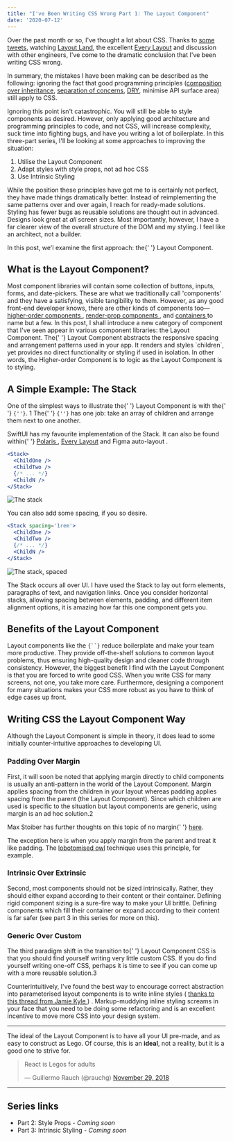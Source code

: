 ```yaml
---
title: "I've Been Writing CSS Wrong Part 1: The Layout Component"
date: '2020-07-12'
---
```



Over the past month or so, I've thought a lot about CSS. Thanks to
[some tweets](https://twitter.com/jhooks/status/1254541122946228224?s=20),
watching
[Layout Land](https://www.youtube.com/channel/UC7TizprGknbDalbHplROtag),
the excellent [Every Layout](https://every-layout.dev/) and discussion
with other engineers, I've come to the dramatic conclusion that I've
been writing CSS wrong.

In summary, the mistakes I have been making can be described as the
following: ignoring the fact that good programming principles
([composition over inheritance](https://en.wikipedia.org/wiki/Composition_over_inheritance),
[separation of concerns](https://en.wikipedia.org/wiki/Separation_of_concerns),
[DRY](https://en.wikipedia.org/wiki/Don%27t_repeat_yourself), minimise
API surface area) still apply to CSS.

Ignoring this point isn't catastrophic. You will still be able to
style components as desired. However, only applying good architecture
and programming principles to code, and not CSS, will increase
complexity, suck time into fighting bugs, and have you writing a lot
of boilerplate. In this three-part series, I'll be looking at some
approaches to improving the situation:

1. Utilise the <Concept>Layout Component</Concept>
2. Adapt styles with <Concept>style props</Concept>, not ad hoc CSS
3. Use <Concept>Intrinsic Styling</Concept>

While the position these principles have got me to is certainly not
perfect, they have made things dramatically better. Instead of
reimplementing the same patterns over and over again, I reach for
ready-made solutions. Styling has fewer bugs as reusable solutions are
thought out in advanced. Designs look great at _all_ screen sizes.
Most importantly, however, I have a far clearer view of the overall
structure of the DOM and my styling. I feel like an architect, not a
builder.

<p>
  In this post, we'l examine the first approach: the{' '}
  <Concept>Layout Component</Concept>.
</p>

## What is the Layout Component?

<p>
  Most component libraries will contain some collection of buttons,
  inputs, forms, and date-pickers. These are what we traditionally
  call 'components' and they have a satisfying, visible tangibility to
  them. However, as any good front-end developer knows, there are
  other kinds of components too—
  <a href='https://reactjs.org/docs/higher-order-components.html'>
    higher-order components
  </a>, <a href='https://reactjs.org/docs/render-props.html#use-render-props-for-cross-cutting-concerns'>
    render-prop components
  </a>, and <a href='https://medium.com/@dan_abramov/smart-and-dumb-components-7ca2f9a7c7d0'>
    containers
  </a> to name but a few. In this post, I shall introduce a new category
  of component that I've seen appear in various component libraries: the
  <Concept>Layout Component</Concept>. The{' '}
  <Concept> Layout Component</Concept> abstracts the responsive
  spacing and arrangement patterns used in your app. It renders and
  styles `children`, yet provides no direct functionality or styling
  if used in isolation. In other words, the Higher-order Component is
  to logic as the <Concept>Layout Component</Concept> is to styling.
</p>

## A Simple Example: The Stack

<FootnoteParagraphWrapper>
  <p>
    One of the simplest ways to illustrate the{' '}
    <Concept>Layout Component</Concept> is with the{' '}
    <code class='language-text'>{'<Stack />'}</code>.
    <FootnoteN>1</FootnoteN> The{' '}
    <code class='language-text'>{'<Stack />'}</code> has one job: take
    an array of children and arrange them next to one another.
  </p>
  <FootnoteStack>
    <Footnote n={1}>
      SwiftUI has my favourite implementation of the Stack. It can
      also be found within{' '}
      <a href='https://polaris.shopify.com/components/structure/stack#navigation'>
        Polaris
      </a>
      , <a href='https://every-layout.dev/'>Every Layout</a> and <Link to='/figma-auto-layout'>
        Figma auto-layout
      </Link>.
    </Footnote>
  </FootnoteStack>
</FootnoteParagraphWrapper>

```jsx
<Stack>
  <ChildOne />
  <ChildTwo />
  {/* ... */}
  <ChildN />
</Stack>
```

![The stack](stack.jpg)

You can also add some spacing, if you so desire.

```jsx
<Stack spacing='1rem'>
  <ChildOne />
  <ChildTwo />
  {/* ... */}
  <ChildN />
</Stack>
```

![The stack, spaced](stack-spaced.jpg)

The Stack occurs all over UI. I have used the Stack to lay out form
elements, paragraphs of text, and navigation links. Once you consider
horizontal stacks, allowing spacing between elements, padding, and
different item alignment options, it is amazing how far this one
component gets you.

## Benefits of the Layout Component

<p>
  Layout components like the <code>{`<Stack />`}</code> reduce
  boilerplate and make your team more productive. They provide
  off-the-shelf solutions to common layout problems, thus ensuring
  high-quality design and cleaner code through consistency. However,
  the biggest benefit I find with the
  <Concept>Layout Component</Concept> is that you are forced to write good
  CSS. When you write CSS for many screens, not one, you take more care.
  Furthermore, designing a component for many situations makes your CSS
  more robust as you have to think of edge cases up front.
</p>

## Writing CSS the Layout Component Way

Although the Layout Component is simple in theory, it does lead to
some initially counter-intuitive approaches to developing UI.

### Padding Over Margin

<FootnoteParagraphWrapper>
  <p>
    First, it will soon be noted that applying margin directly to
    child components is usually an anti-pattern in the world of the
    Layout Component. Margin applies spacing from the children in your
    layout whereas padding applies spacing from the parent (the Layout
    Component). Since which children are used is specific to the
    situation but layout components are generic, using margin is an ad
    hoc solution.<FootnoteN>2</FootnoteN>
  </p>
  <FootnoteStack>
    <Footnote n={2}>
      Max Stoiber has further thoughts on this topic of no margin{' '}
      <a href='https://mxstbr.com/thoughts/margin'>here</a>.
    </Footnote>
  </FootnoteStack>
</FootnoteParagraphWrapper>

The exception here is when you apply margin from the parent and treat
it like padding. The
[lobotomised owl](https://twitter.com/adamwathan/status/1251841866242367488?s=20)
technique uses this principle, for example.

### Intrinsic Over Extrinsic

Second, most components should not be sized intrinsically. Rather,
they should either expand according to their content or their
container. Defining rigid component sizing is a sure-fire way to make
your UI brittle. Defining components which fill their container or
expand according to their content is far safer (see part 3 in this
series for more on this).

### Generic Over Custom

<FootnoteParagraphWrapper>
  <p>
    The third paradigm shift in the transition to{' '}
    <Concept>Layout Component</Concept> CSS is that you should find
    yourself writing very little custom CSS. If you do find yourself
    writing one-off CSS, perhaps it is time to see if you can come up
    with a more reusable solution.<FootnoteN>3</FootnoteN>
  </p>
  <FootnoteStack>
    <Footnote n={3}>
      Counterintuitively, I've found the best way to encourage correct
      abstraction into parameterised layout components is to write
      inline styles (
      <a href='https://twitter.com/buildsghost/status/1251218278434791424?s=20'>
        thanks to this thread from Jamie Kyle
      </a>
      ) . Markup-muddying inline styling screams in your face that you
      need to be doing some refactoring and is an excellent incentive to
      move more CSS into your design system.
    </Footnote>
  </FootnoteStack>
</FootnoteParagraphWrapper>

---

The ideal of the <Concept>Layout Component</Concept> is to have all
your UI pre-made, and as easy to construct as Lego. Of course, this is
an **ideal**, not a reality, but it is a good one to strive for.

<blockquote class='twitter-tweet'>
  <p lang='en' dir='ltr'>
    React is Legos for adults
  </p>
  &mdash; Guillermo Rauch (@rauchg) <a href='https://twitter.com/rauchg/status/1068183829737664512?ref_src=twsrc%5Etfw'>November 29, 2018</a>
</blockquote>

---

## Series links

- Part 2: Style Props - _Coming soon_
- Part 3: Intrinsic Styling - _Coming soon_
